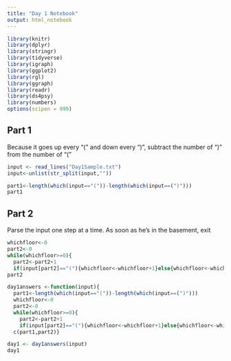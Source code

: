 ```yaml
---
title: "Day 1 Notebook"
output: html_notebook
---
```


```r
library(knitr)
library(dplyr)
library(stringr)
library(tidyverse)
library(igraph)
library(ggplot2)
library(rgl)
library(ggraph)
library(readr)
library(ds4psy)
library(numbers)
options(scipen = 999)
```


## Part 1

Because it goes up every "(" and down every ")", subtract the number of ")" from the number of "("

```r
input <- read_lines("Day1Sample.txt")
input<-unlist(str_split(input,""))

part1<-length(which(input=="("))-length(which(input==(")")))
part1
```
## Part 2
Parse the input one step at a time.  As soon as he's in the basement, exit
```r
whichfloor<-0
part2<-0
while(whichfloor>=0){
  part2<-part2+1
  if(input[part2]=="("){whichfloor<-whichfloor+1}else{whichfloor<-whichfloor-1}}
part2
```

```r
day1answers <-function(input){
  part1<-length(which(input=="("))-length(which(input==(")")))
  whichfloor<-0
  part2<-0
  while(whichfloor>=0){
    part2<-part2+1
    if(input[part2]=="("){whichfloor<-whichfloor+1}else{whichfloor<-whichfloor-1}}
  c(part1,part2)}

```

```r
day1 <- day1answers(input)
day1
```